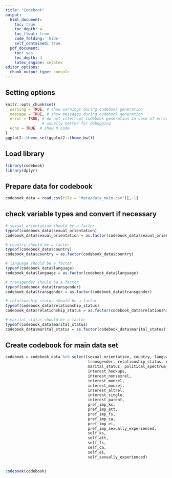 ```yaml
---
title: "Codebook"
output:
  html_document:
    toc: true
    toc_depth: 4
    toc_float: true
    code_folding: 'hide'
    self_contained: true
  pdf_document:
    toc: yes
    toc_depth: 4
    latex_engine: xelatex
editor_options: 
  chunk_output_type: console
---
```



## Setting options
```r
knitr::opts_chunk$set(
  warning = TRUE, # show warnings during codebook generation
  message = TRUE, # show messages during codebook generation
  error = TRUE, # do not interrupt codebook generation in case of errors,
                # usually better for debugging
  echo = TRUE  # show R code
)
ggplot2::theme_set(ggplot2::theme_bw())
```

## Load library
```r
library(codebook)
library(dplyr)
```

## Prepare data for codebook
```r
codebook_data = read.csv(file = "data/data_main.csv")[,-1]
```

## check variable types and convert if necessary
```r
# sexual orientation should be a factor
typeof(codebook_data$sexual_orientation)
codebook_data$sexual_orientation = as.factor(codebook_data$sexual_orientation)

# country should be a factor
typeof(codebook_data$country)
codebook_data$country = as.factor(codebook_data$country)

# language should be a factor
typeof(codebook_data$language)
codebook_data$language = as.factor(codebook_data$language)

# transgender should be a factor
typeof(codebook_data$transgender)
codebook_data$transgender = as.factor(codebook_data$transgender)

# relationship status should be a factor
typeof(codebook_data$relationship_status)
codebook_data$relationship_status = as.factor(codebook_data$relationship_status)

# marital status should be a factor
typeof(codebook_data$marital_status)
codebook_data$marital_status = as.factor(codebook_data$marital_status)
```


## Create codebook for main data set
```r
codebook = codebook_data %>% select(sexual_orientation, country, language, age, sex, 
                                    transgender, relationship_status, relationship_length, 
                                    marital_status, political_spectrum,
                                    interest_hookups,
                                    interest_nonsexrel,
                                    interest_monrel,
                                    interest_monrel,
                                    interest_altrel,
                                    interest_single,
                                    interest_parent,
                                    pref_imp_ks,
                                    pref_imp_att,
                                    pref_imp_fs,
                                    pref_imp_ca,
                                    pref_imp_ei,
                                    pref_imp_sexually_experienced,
                                    self_ks,
                                    self_att,
                                    self_fs,
                                    self_ca,
                                    self_ei,
                                    self_sexually_experienced)
                                        

codebook(codebook)
```

